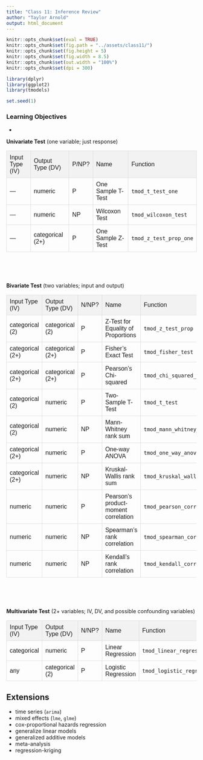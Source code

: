```yaml
---
title: "Class 11: Inference Review"
author: "Taylor Arnold"
output: html_document
---
```


```r
knitr::opts_chunk$set(eval = TRUE)
knitr::opts_chunk$set(fig.path = "../assets/class11/")
knitr::opts_chunk$set(fig.height = 5)
knitr::opts_chunk$set(fig.width = 8.5)
knitr::opts_chunk$set(out.width = "100%")
knitr::opts_chunk$set(dpi = 300)

library(dplyr)
library(ggplot2)
library(tmodels)

set.seed(1)
```

<style>
#dtable {
  font-family: "Trebuchet MS", Arial, Helvetica, sans-serif;
  border-collapse: collapse;
  width: 100%;
}

#dtable td, #dtable th {
  border: 1px solid #ddd;
  padding: 8px;
}

#dtable tr:first-child{background-color: #f2f2f2;}

#dtable tr:hover {background-color: #ddd;}

#dtable th {
  padding-top: 12px;
  padding-bottom: 12px;
  text-align: center;
  background-color: #4CAF50;
  color: white;
}
</style>

### Learning Objectives

-

**Univariate Test** (one variable; just response)

<table id="dtable">
<tr>
  <td>Input Type (IV)</td>
  <td>Output Type (DV)</td>
  <td>P/NP?</td>
  <td>Name</td>
  <td>Function</td>
</tr>
<tr>
  <td>&mdash;</td>
  <td>numeric</td>
  <td>P</td>
  <td>One Sample T-Test</td>
  <td>`tmod_t_test_one`</td>
</tr>
<tr>
  <td>&mdash;</td>
  <td>numeric</td>
  <td>NP</td>
  <td>Wilcoxon Test</td>
  <td>`tmod_wilcoxon_test`</td>
</tr>
<tr>
  <td>&mdash;</td>
  <td>categorical (2+)</td>
  <td>P</td>
  <td>One Sample Z-Test</td>
  <td>`tmod_z_test_prop_one`</td>
</tr>
</table>

<div style="padding:25px"></div>

**Bivariate Test** (two variables; input and output)

<table id="dtable">
<tr>
  <td>Input Type (IV)</td>
  <td>Output Type (DV)</td>
  <td>N/NP?</td>
  <td>Name</td>
  <td>Function</td>
</tr>
<tr>
  <td>categorical (2)</td>
  <td>categorical (2)</td>
  <td>P</td>
  <td>Z-Test for Equality of Proportions</td>
  <td>`tmod_z_test_prop`</td>
</tr>
<tr>
  <td>categorical (2+)</td>
  <td>categorical (2+)</td>
  <td>P</td>
  <td>Fisher's Exact Test</td>
  <td>`tmod_fisher_test`</td>
</tr>
<tr>
  <td>categorical (2+)</td>
  <td>categorical (2+)</td>
  <td>P</td>
  <td>Pearson's Chi-squared</td>
  <td>`tmod_chi_squared_test`</td>
</tr>
<tr>
  <td>categorical (2)</td>
  <td>numeric</td>
  <td>P</td>
  <td>Two-Sample T-Test</td>
  <td>`tmod_t_test`</td>
</tr>
<tr>
  <td>categorical (2)</td>
  <td>numeric</td>
  <td>NP</td>
  <td>Mann-Whitney rank sum</td>
  <td>`tmod_mann_whitney_test`</td>
</tr>
<tr>
  <td>categorical (2+)</td>
  <td>numeric</td>
  <td>P</td>
  <td>One-way ANOVA</td>
  <td>`tmod_one_way_anova_test`</td>
</tr>
<tr>
  <td>categorical (2+)</td>
  <td>numeric</td>
  <td>NP</td>
  <td>Kruskal-Wallis rank sum</td>
  <td>`tmod_kruskal_wallis_test`</td>
</tr>
<tr>
  <td>numeric</td>
  <td>numeric</td>
  <td>P</td>
  <td>Pearson's product-moment correlation</td>
  <td>`tmod_pearson_correlation_test`</td>
</tr>
<tr>
  <td>numeric</td>
  <td>numeric</td>
  <td>NP</td>
  <td>Spearman's rank correlation</td>
  <td>`tmod_spearman_correlation_test`</td>
</tr>
<tr>
  <td>numeric</td>
  <td>numeric</td>
  <td>NP</td>
  <td>Kendall's rank correlation</td>
  <td>`tmod_kendall_correlation_test`</td>
</tr>
</table>

<div style="padding:25px"></div>

**Multivariate Test** (2+ variables; IV, DV, and possible confounding variables)

<table id="dtable">
<tr>
  <td>Input Type (IV)</td>
  <td>Output Type (DV)</td>
  <td>N/NP?</td>
  <td>Name</td>
  <td>Function</td>
</tr>
<tr>
  <td>categorical</td>
  <td>numeric</td>
  <td>P</td>
  <td>Linear Regression</td>
  <td>`tmod_linear_regression`</td>
</tr>
<tr>
  <td>any</td>
  <td>categorical (2)</td>
  <td>P</td>
  <td>Logistic Regression</td>
  <td>`tmod_logistic_regression`</td>
</tr>
</table>

## Extensions

- time series (`arima`)
- mixed effects (`lme`, `glme`)
- cox-proportional hazards regression
- generalize linear models
- generalized additive models
- meta-analysis
- regression-kriging








